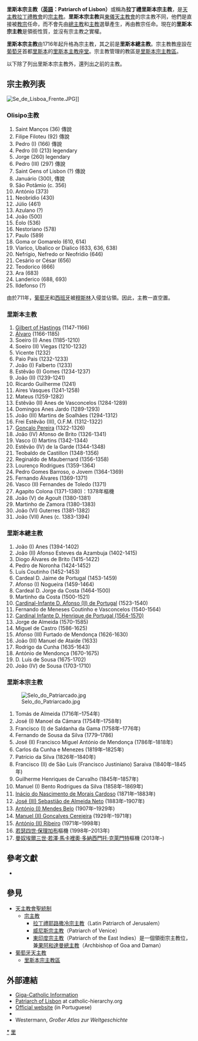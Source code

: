 '''里斯本宗主教（[[英語|英語]]：Patriarch of Lisbon）'''或稱為'''拉丁禮里斯本宗主教'''，是[[天主教|天主教]][[拉丁禮教會|拉丁禮教會]]的[[宗主教|宗主教]]。'''里斯本宗主教'''與[[東儀天主教會|東儀天主教會]]的宗主教不同，他們是直接被[[教宗|教宗]]任命，而不會先由[[總主教|總主教]]和[[主教|主教]]選舉產生，再由教宗任命。現在的'''里斯本宗主教'''是領銜性質，並沒有宗主教之實權。

'''里斯本宗主教'''由1716年起升格為宗主教，其之前是'''里斯本總主教'''。宗主教教座設在[[葡萄牙|葡萄牙]]首都[[里斯本|里斯本]]的[[里斯本主教座堂|里斯本主教座堂]]。宗主教管理的教區是[[天主教里斯本宗主教區|里斯本宗主教區]]。

以下除了列出里斯本宗主教外，還列出之前的主教。

==宗主教列表==
[[File:Se_de_Lisboa_Frente.JPG|thumb]]]]
===Olisipo主教===
# Saint Manços (36) 傳說
# Filipe Filoteu (92) 傳說
# Pedro (I) (166) 傳說
# Pedro (II) (213) legendary
# Jorge (260) legendary
# Pedro (III) (297) 傳說
# Saint Gens of Lisbon (?) 傳說
# Januário (300), 傳說
# São Potâmio (c. 356)
# António (373)
# Neobrídio (430)
# Júlio (461)
# Azulano (?)
# João (500)
# Éolo (536)
# Nestoriano (578)
# Paulo (589)
# Goma or Gomarelo (610, 614)
# Viarico, Ubalico or Dialico (633, 636, 638)
# Nefrígio, Nefredo or Neofrídio (646)
# Cesário or César (656)
# Teodorico (666)
# Ara (683)
# Landerico (688, 693)
# Ildefonso (?)

由於711年，[[葡萄牙|葡萄牙]]和[[西班牙|西班牙]]被[[穆斯林|穆斯林]]入侵並佔領。因此，主教一直空置。

===里斯本主教===
#[[Gilbert_of_Hastings|Gilbert of Hastings]] (1147-1166)
#[[Álvaro|Álvaro]] (1166-1185)
#Soeiro (I) Anes (1185-1210)
#Soeiro (II) Viegas (1210-1232)
#Vicente (1232)
#Paio Pais (1232-1233)
#João (I) Falberto (1233)
#Estêvão (I) Gomes (1234-1237)
#João (II) (1239-1241)
#Ricardo Guilherme (1241)
#Aires Vasques (1241-1258)
#Mateus (1259-1282)
#Estêvão (II) Anes de Vasconcelos (1284-1289)
#Domingos Anes Jardo (1289-1293)
#João (III) Martins de Soalhães (1294-1312)
#Frei Estêvão (III), O.F.M. (1312-1322)
#[[Gonçalo_(Gonçalves)_Pereira|Gonçalo Pereira]] (1322-1326)
#João (IV) Afonso de Brito (1326-1341)
#Vasco (I) Martins (1342-1344)
#Estêvão (IV) de la Garde (1344-1348)
#Teobaldo de Castillon (1348-1356)
#Reginaldo de Maubernard (1356-1358)
#Lourenço Rodrigues (1359-1364)
#Pedro Gomes Barroso, o Jovem (1364-1369)
#Fernando Álvares (1369-1371)
#Vasco (II) Fernandes de Toledo (1371)
#Agapito Colona (1371-1380)：1378年樞機
#João (V) de Agoult (1380-1381)
#Martinho de Zamora (1380-1383)
#João (VI) Guterres (1381-1382)
#João (VII) Anes (c. 1383-1394)

===里斯本總主教===
#João (I) Anes (1394-1402)
#João (II) Afonso Esteves da Azambuja (1402-1415)
#Diogo Álvares de Brito (1415-1422)
#Pedro de Noronha (1424-1452)
#Luís Coutinho (1452-1453)
#Cardeal D. Jaime de Portugal (1453-1459)
#Afonso (I) Nogueira (1459-1464)
#Cardeal D. Jorge da Costa (1464-1500)
#Martinho da Costa (1500-1521)
#[[Cardinal-Infante_Afonso_of_Portugal|Cardinal-Infante D. Afonso (II) de Portugal]] (1523-1540)
#Fernando de Meneses Coutinho e Vasconcelos (1540-1564)
#[[恩里克一世_(葡萄牙)|Cardinal Infante D. Henrique de Portugal (1564-1570)]]
#Jorge de Almeida (1570-1585)
#Miguel de Castro (1586-1625)
#Afonso (III) Furtado de Mendonça (1626-1630)
#João (III) Manuel de Ataíde (1633)
#Rodrigo da Cunha (1635-1643)
#António de Mendonça (1670-1675)
#D. Luís de Sousa (1675-1702)
#João (IV) de Sousa (1703-1710)

===里斯本宗主教===
[[File:Selo_do_Patriarcado.jpg|thumb]]
#Tomás de Almeida (1716年–1754年)
#José (I) Manoel da Câmara (1754年–1758年)
#Francisco (I) de Saldanha da Gama (1758年–1776年)
#Fernando de Sousa da Silva (1779–1786)
#José (II) Francisco Miguel António de Mendonça (1786年–1818年)
#Carlos da Cunha e Menezes (1819年–1825年)
#Patrício da Silva (1826年–1840年)
#Francisco (II) de São Luís (Francisco Justiniano) Saraiva (1840年–1845年)
#Guilherme Henriques de Carvalho (1845年–1857年)
#Manuel (I) Bento Rodrigues da Silva (1858年–1869年)
#[[Inácio_do_Nascimento_de_Morais_Cardoso|Inácio do Nascimento de Morais Cardoso]] (1871年–1883年)
#[[José_Sebastião_de_Almeida_Neto|José (III) Sebastião de Almeida Neto]] (1883年–1907年)
#[[António_Mendes_Belo|António (I) Mendes Belo]] (1907年–1929年)
#[[Manuel_Gonçalves_Cerejeira|Manuel (II) Gonçalves Cerejeira]] (1929年–1971年)
#[[António_Ribeiro|António (II) Ribeiro]] (1971年–1998年)
#[[若瑟·保理加布|若瑟四世·保理加布]]樞機 (1998年–2013年)
#[[曼奴埃爾·克萊門特|曼奴埃爾三世·若澤·馬卡裡奧·多納西門托·克萊門特]]樞機 (2013年–)

==參考文獻==
*{{CathEncy|wstitle=Patriarchate of Lisbon}}

==參見==
*[[天主教會聖統制|天主教會聖統制]]
**[[宗主教|宗主教]]
***[[拉丁禮耶路撒冷宗主教列表|拉丁禮耶路撒冷宗主教]]（Latin Patriarch of Jerusalem） 
***[[威尼斯宗主教列表|威尼斯宗主教]]（Patriarch of Venice）  
***[[東印度宗主教列表|東印度宗主教]]（Patriarch of the East Indies）是一個領銜宗主教位，兼[[果阿和達曼總主教|果阿和達曼總主教]]（Archbishop of Goa and Daman）
*[[葡萄牙天主教|葡萄牙天主教]]
**[[天主教里斯本宗主教區|里斯本宗主教區]]

==外部連結==
*[http://www.gcatholic.org/dioceses/diocese/lisb0.htm Giga-Catholic Information] 
*[http://www.catholic-hierarchy.org/diocese/dlisb.html Patriarch of Lisbon] {{Wayback|url=http://www.catholic-hierarchy.org/diocese/dlisb.html |date=20210502084129 }} at catholic-hierarchy.org
*[http://www.patriarcado-lisboa.pt/ Official website] {{Wayback|url=http://www.patriarcado-lisboa.pt/ |date=20210118042401 }} (in Portuguese)
*{{CathEncy|wstitle=Patriarchate of Lisbon}}
*Westermann, ''Großer Atlas zur Weltgeschichte''

{{天主教葡萄牙教省}}
{{基督教页脚}}
{{天主教}}
{{天主教会史}}

[[Category:里斯本宗主教|̈*]]
[[Category:教宗、宗主教以及牧首列表|里]]